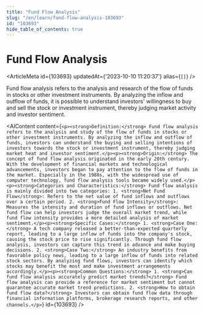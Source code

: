 ```yaml
---
title: "Fund Flow Analysis"
slug: "/en/learn/fund-flow-analysis-103693"
id: "103693"
hide_table_of_contents: true
---
```



# Fund Flow Analysis

<ArticleMeta id={103693} updatedAt={'2023-10-10 11:20:37'} alias={`[]`} />
<div className='border-solid border-b border-t-0 my-4 border-[var(--ifm-color-gray-300)]' />

Fund flow analysis refers to the analysis and research of the flow of funds in stocks or other investment instruments. By analyzing the inflow and outflow of funds, it is possible to understand investors' willingness to buy and sell the stock or investment instrument, thereby judging market activity and investor sentiment.

<AIContent content={`<p><strong>Definition:</strong> Fund flow analysis refers to the analysis and study of the flow of funds in stocks or other investment instruments. By analyzing the inflow and outflow of funds, investors can understand the buying and selling intentions of investors towards the stock or investment instrument, thereby judging market heat and investor sentiment.</p><p><strong>Origin:</strong> The concept of fund flow analysis originated in the early 20th century. With the development of financial markets and technological advancements, investors began to pay attention to the flow of funds in the market. Especially in the 1980s, with the widespread use of computer technology, fund flow analysis tools became widely used.</p><p><strong>Categories and Characteristics:</strong> Fund flow analysis is mainly divided into two categories: 1. <strong>Net Fund Flow</strong>: Refers to the net value of fund inflows and outflows over a certain period. 2. <strong>Fund Flow Intensity</strong>: Measures the intensity and duration of fund inflows or outflows. Net fund flow can help investors judge the overall market trend, while fund flow intensity provides a more detailed analysis of market sentiment.</p><p><strong>Specific Cases:</strong> 1. <strong>Case One:</strong> A tech company released a better-than-expected quarterly report, leading to a large inflow of funds into the company's stock, causing the stock price to rise significantly. Through fund flow analysis, investors can capture this trend in advance and make buying decisions. 2. <strong>Case Two:</strong> An industry benefits from favorable policy news, leading to a large inflow of funds into related stock sectors. By analyzing fund flows, investors can identify which stocks may benefit the most and make investment arrangements accordingly.</p><p><strong>Common Questions:</strong> 1. <strong>Can fund flow analysis accurately predict market trends?</strong> Fund flow analysis can provide a reference for market sentiment but cannot guarantee accurate market trend predictions. 2. <strong>How to obtain fund flow data?</strong> Investors can obtain fund flow data through financial information platforms, brokerage research reports, and other channels.</p>`} id={103693} />
